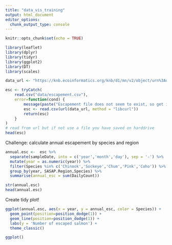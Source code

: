 ```yaml
---
title: "data_vis_training"
output: html_document
editor_options: 
  chunk_output_type: console
---
```


```r
knitr::opts_chunk$set(echo = TRUE)
```

```r
library(leaflet)
library(dplyr)
library(tidyr)
library(ggplot2)
library(DT)
library(scales)
```

```r
data_url <- "https://knb.ecoinformatics.org/knb/d1/mn/v2/object/urn%3Auuid%3Af119a05b-bbe7-4aea-93c6-85434dcb1c5e"

esc <- tryCatch(
    read.csv("data/escapement.csv"),
    error=function(cond) {
        message(paste("Escapement file does not seem to exist, so get it from the KNB."))
        esc <- read.csv(url(data_url, method = "libcurl"))
        return(esc)
    }
)
# read from url but if not use a file you have saved on harddrive
head(esc)
```

Challenge: calculate annual escapement by species and region
```r
annual.esc <-  esc %>%
  separate(sampleDate, into = c('year','month','day'), sep = '-') %>%
  mutate(year = as.numeric(year)) %>%
  filter(Species %in% c('Chinook','Sockeye','Chum','Pink','Coho')) %>%
  group_by(year, SASAP.Region,Species) %>%
  summarise(annual_esc = sum(DailyCount))

str(annual.esc)
head(annual.esc)
```

Create tidy plot!
```r
ggplot(annual.esc, aes(x = year, y = annual_esc, color = Species)) +
  geom_point(position=position_dodge(1)) +
  geom_line(position=position_dodge(1)) +
  labs(y = 'Number of escaped salmon') +
  theme_classic()

ggplot()
```